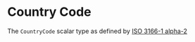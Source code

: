 # Country Code

The `CountryCode` scalar type as defined by [ISO 3166-1 alpha-2](https://en.wikipedia.org/wiki/ISO_3166-1_alpha-2)
